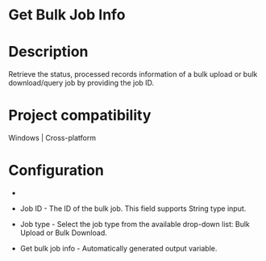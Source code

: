 ﻿# Get Bulk Job Info

# Description

Retrieve the status, processed records information of a bulk upload or bulk
                download/query job by providing the job ID.

# Project compatibility

Windows | Cross-platform

# Configuration

* 
* Job ID - The ID of the bulk job. This field supports String type input.
* Job type - Select the job type from the available drop-down list: Bulk Upload or Bulk Download.





* Get bulk job info - Automatically generated output variable.
